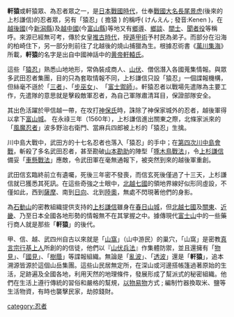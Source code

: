 {{Unreferenced|time=2015-05-02T04:37:58+00:00}}
{{japanese|japanese=軒猿|kana=のきざる|romaji=Nokizaru}}
'''軒猿'''或軒猿眾、為忍者眾之一，是[[戰國_(日本)|日本戰國時代]]，仕奉[[大名_(稱謂)|戰國大名]][[上杉謙信|長尾景虎]](後來的上杉謙信)的忍者眾，另有「猿忍」( 擔猿 ) 的稱呼( けんえん ; 發音:Kenen )，在[[越後國|越後國]](今[[新潟縣|新潟縣]])及[[越中國|越中國]](今[[富山縣|富山縣]])等地又有[[鄉導|鄉導]]、[[鄉談|鄉談]]、[[間士|間士]]、[[聞者役|聞者役]]等稱呼。來源已經無可考，傳於女皇[[推古時代|推古時代]]，授[[遁甲術|遁甲術]]予村民為弟子。而部分在沿海的柏崎住下，另一部分則前往了北越後的燒山捕獵為生。根據忍術書《[[萬川集海|萬川集海]]》所載，'''軒猿'''的名字是出自中國神話中的[[黄帝|黄帝]][[軒轅氏|軒轅氏]]。

這些「[[猿忍|猿忍]]」熟悉山地地形，常偽裝成商人、[[山伏|山伏]]、僧侶潛入各國蒐集情報。與眾多武田忍者集團，目的只為套取情報不同，上杉謙信只設「猿忍」一個諜報機構，但絲毫不遜於「[[三者|三者]]」、「[[步巫女|步巫女]]」、​​「[[富士禦師|富士禦師]]」。軒猿忍者以戰場先遣隊為主要工作，先遣隊的意思就是擊殺敵軍忍者，為自己軍隊肅清耳目，保證部隊安全。

其出色活躍於甲信越一帶，在攻打[[神保氏|神保氏]]時，誅除了神保家城外的忍者，越後軍得以拿下[[富山城|富山城]]。
在永祿三年（1560年），上杉謙信進出關東之際，北條家派來的「[[風魔忍者|風魔忍者]]」波多野治右衛門、當麻兵四郎被上杉的「猿忍」生擒。

川中島大戰中，武田方的十七名忍者也落入「猿忍」的手中；在[[川中島會戰|第四次川中島會戰]]，斬殺了多名武田忍者，甚至勘破[[山本勘助|山本勘助]]的陣型「[[啄木鳥戰法|啄木鳥戰法]]」，令[[上杉謙信|上杉謙信]]備妥「[[車懸|車懸戰法]]」應敵，令武田軍在毫無通報下，被突然到來的越後軍重創。

武田信玄臨終前立有遺囑，死後三年密不發喪，而信玄死後僅過了十三天，上杉謙信就已獲悉其死訊。在這些奇強之士眼中，[[北越七國|北越七國]]的領地界線好似形同虛設，不僅如此，西到[[薩摩|薩摩]]、南到[[日向|日向]]、北到[[陸奧|陸奧]]，無處不閃現著他們的身影。

為[[石動山|石動山]]的密教組織提供支持的[[上杉謙信|上杉謙信]]雖身在[[春日山城|春日山城]]，但[[北越七國|北越七國]]及[[关东地方|關東]]、[[近畿|近畿]]、乃至日本全國各地形勢的情報無不在其掌握之中。據傳現代[[富士山|富士山]]中的一些藥行商人就是那些「'''軒猿'''」的後代。

甲、信、越、武四州自古以來就是「[[山窩|山窩]]」（山中游民）的巢穴，「山窩」是密教[[真言宗|真言宗]][[行基上人|行基上人]]所創的的信徒，他們以『[[山伏兵法|山伏兵法]]』作集體防禦，並且還擁有「[[物見|物見]]」、「[[國見|國見]]」、「[[樹蔭|樹蔭]]」等諜報組織。無論是「[[亂波|亂波]]」、「[[透波|透波]]」還是「'''軒猿'''」，追本溯源皆源於這個山岳集團。這些山民居無定所，在深山或河邊搭帳篷過著原始的生活，足跡遍及全國各地，利用天然的地理條件，發展形成了幫派式的秘密組織。他們在生活上遵行傳統的習俗和嚴格的幫規，[[以物易物|以物易物]]方式 ; 編制竹器換取米、鹽等生活物資，有時也襲擊民家，劫掠錢財。 

[[category:忍者|category:忍者]]